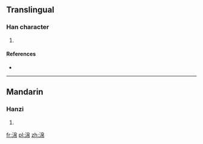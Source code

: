 ==Translingual==

===Han character===
{{Han char|rn=85|rad=水|as=08|sn=11|four=|canj=水竹日月 (EHAB)}}

# {{defn|Han|sort=水08}}

====References====
* {{Han ref|kx=0633.100|dkj=17708|hdz=31652.060|uh=6DFF|ud=28159}}

----

==Mandarin==

===Hanzi===
{{cmn-hanzi|pin=[[mì]] ([[mi4]])|wg=mi<sup>4</sup>}}

# {{defn|Mandarin|sort=水08}}

[[fr:淿]]
[[pl:淿]]
[[zh:淿]]